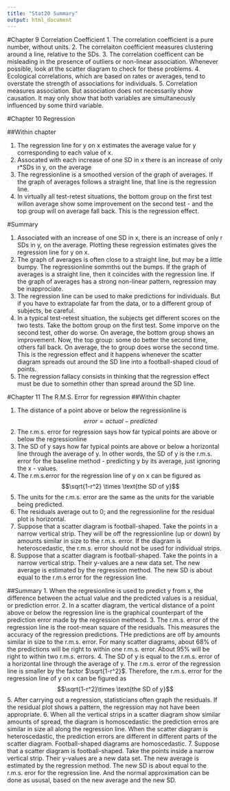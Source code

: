 ---
title: "Stat20 Summary"
output: html_document
---

#Chapter 9 Correlation Coefficient
1.  The correlation coefficient is a pure number, without units.
2.  The correlaiton coefficient measures clustering around a line, relative to the SDs.
3.  The correlation coefficent can be misleading in the presence of outliers or non-linear association. Whenever possible, look at the scatter diagram to check for these problems.
4.  Ecological correlations, which are based on rates or averages, tend to overstate the strength of associations for individuals.
5.  Correlation measures association. But association does not necessarily show causation. It may only show that both variables are simultaneously influenced by some third variable.



#Chapter 10 Regression

##Within chapter

1.  The regression line for y on x estimates the average value for y corresponding to each value of x.
2.  Assocated with each increase of one SD in x there is an increase of only r*SDs in y, on the average
3.  The regressionline is a smoothed version of the graph of averages. If the graph of averages follows a straight line, that line is the regression line.
4.  In virtually all test-retest situations, the bottom group on the first test willon average show some improvement on the second test - and the top group will on average fall back. This is the regression effect.

#Summary

1.  Associated with an increase of one SD in x, there is an increase of only r SDs in y, on the average. Plotting these regression estimates gives the regression line for y on x.
2.  The graph of averages is often close to a straight line, but may be a little bumpy. The regressionline sommths out the bumps. If the graph of averages is a straight line, then it coincides with the regression line. If the graph of averages has a strong non-linear pattern, regression may be inapprociate.
3.  The regression line can be used to make predictions for individuals. But if you have to extrapolate far from the data, or to a different group of subjects, be careful.
4.  In a typical test-retest situation, the subjects get different scores on the two tests. Take the bottom group on the first test. Some imporve on the second test, other do worse. On average, the bottom group shows an improvement. Now, the top group: some do better the second time, others fall back. On average, the to group does worse the second time. This is the regression effect and it happens whenever the scatter diagram spreads out around the SD line into a football-shaped cloud of points.
5.  The regression fallacy consists in thinking that the regression effect must be due to somethin other than spread around the SD line.

#Chapter 11 The R.M.S. Error for regression
##Within chapter

1.  The distance of a point above or below the regressionline is
 $$error = actual - predicted$$
2.  The r.m.s. error for regression says how far typical points are above or below the regressionline
3.  The SD of y says how far typical points are above or below a horizontal line through the average of y. In other words, the SD of y is the r.m.s. error for the baseline method - predicting y by its average, just ignoring the x - values.
4.  The r.m.s.error for the regression line of y on x can be figured as
$$\sqrt{1-r^2} \times \text{the SD of y}$$
5.  The units for the r.m.s. error are the same as the units for the variable being predicted.
6.  The residuals average out to 0; and the regressionline for the residual plot is horizontal.
7.  Suppose that a scatter diagram is football-shaped. Take the points in a narrow vertical strip. They will be off the regressionline (up or down) by amounts similar in size to the r.m.s. error. If the diagram is heteroscedastic, the r.m.s. error should not be used for individual strips.
8.  Suppose that a scatter diagram is football-shaped. Take the points in a narrow vertical strip. Their y-values are a new data set. The new average is estimated by the regression method. The new SD is about equal to the r.m.s error for the regression line.

##Summary
1.  When the regresionline is used to predict y from x, the difference between the actual value and the predicted values is a residual, or prediction error.
2.  In a scatter diagram, the vertical distance of a point above or below the regression line is the graphical counterpart of the prediction error made by the regression metheod.
3.  The r.m.s. error of the regression line is the root-mean square of the residuals. This measures the accuracy of the regression predictions. THe predictions are off by amounts similar in size to the r.m.s. error. For many scatter diagrams, about 68% of the predictions will be right to within one r.m.s. error. About 95% will be right to within two r.m.s. errors.
4.  The SD of y is equal to the r.m.s. error of a horizontal line through the average of y. The r.m.s. error of the regression line is smaller by the factor $\sqrt{1-r^2}$. Therefore, the r.m.s. error for the regression line of y on x can be figured as 
$$\sqrt{1-r^2}\times \text{the SD of y}$$
5.  After carrying out a regression, statisticians often graph the residuals. If the residual plot shows a pattern, the regression may not have been appropriate.
6.  When all the vertical strips in a scatter diagram show similar amounts of spread, the diagram is homoscedastic: the prediction erros are similar in size all along the regression line. When the scatter diagram is heteroscedastic, the prediction errors are different in different parts of the scatter diagram. Football-shaped diagrams are homoscedastic.
7.  Suppose that a scatter diagram is football-shaped. Take the points inside a narrow vertical strip. Their y-values are a new data set. The new average is estimated by the regression method. The new SD is about equal to the r.m.s. eror for the regression line. And the normal approximation can be done as ususal, based on the new average and the new SD.
